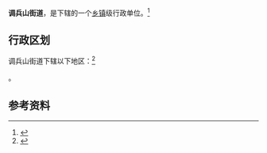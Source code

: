 {{中国乡级行政区|21/12/81/002/000
| 政府驻地 = 铁秀路15号
| 邮政编码 = 112700
| 电话区号 = 24
}}

'''调兵山街道'''，是{{PRC admin/fullname|21/12/81/002/000|3}}下辖的一个[[乡镇|乡镇]]级行政单位。<ref>{{PRC admin/ref sgc|{{PRC admin/parent|21/12/81/002/000}}}}</ref>

== 行政区划 ==

调兵山街道下辖以下地区：<ref>{{PRC admin/ref sgc|21/12/81/002/000}}</ref>

{{PRC admin/children|21/12/81/002/000}}。

== 参考资料 ==
{{reflist}}

{{PRC admin/navcat|21/12/81/002/000}}